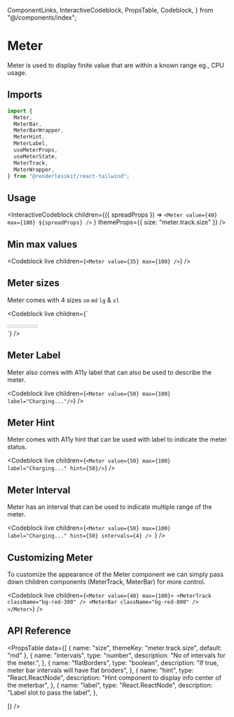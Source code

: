   ComponentLinks,
  InteractiveCodeblock,
  PropsTable,
  Codeblock,
} from "@/components/index";

# Meter

Meter is used to display finite value that are within a known range eg., CPU
usage.

<ComponentLinks github="meter" theme="meter" story="feedback-meter" />

## Imports

```js
import {
  Meter,
  MeterBar,
  MeterBarWrapper,
  MeterHint,
  MeterLabel,
  useMeterProps,
  useMeterState,
  MeterTrack,
  MeterWrapper,
} from "@renderlesskit/react-tailwind";
```

## Usage

<InteractiveCodeblock
  children={({ spreadProps }) =>
    `<Meter value={40} max={100} ${spreadProps} />`
  }
  themeProps={{ size: "meter.track.size" }}
/>

## Min max values

<Codeblock live children={`<Meter value={35} max={100} />`} />

## Meter sizes

Meter comes with 4 sizes `sm` `md` `lg` & `xl`

<Codeblock
  live
  children={`
<div className="flex flex-col space-y-2">
  <Meter size="sm" value={20} max={100} />
  <Meter size="md" value={30} max={100} />
  <Meter size="lg" value={40} max={100} />
  <Meter size="xl" value={50} max={100} />
</div>
`}
/>

## Meter Label

Meter also comes with A11y label that can also be used to describe the meter.

<Codeblock
  live
  children={`<Meter value={50} max={100} label="Charging..."/>`}
/>

## Meter Hint

Meter comes with A11y hint that can be used with label to indicate the meter
status.

<Codeblock
  live
  children={`<Meter value={50} max={100} label="Charging..." hint={50}/>`}
/>

## Meter Interval

Meter has an interval that can be used to indicate multiple range of the meter.

<Codeblock
  live
  children={`<Meter value={50} max={100} label="Charging..." hint={50} intervals={4} /> `}
/>

## Customizing Meter

To customize the appearance of the Meter component we can simply pass down
children components (MeterTrack, MeterBar) for more control.

<Codeblock
  live
  children={`
<Meter value={40} max={100}>
  <MeterTrack className="bg-red-300" />
  <MeterBar className="bg-red-800" />
</Meter>
`}
/>

## API Reference

<PropsTable
  data={[
    { name: "size", themeKey: "meter.track.size", default: "md" },
    {
      name: "intervals",
      type: "number",
      description: "No of intervals for the meter.",
    },
    {
      name: "flatBorders",
      type: "boolean",
      description: "If true, meter bar intervals will have flat broders",
    },
    {
      name: "hint",
      type: "React.ReactNode",
      description: "Hint component to display info center of the meterbar",
    },
    {
      name: "label",
      type: "React.ReactNode",
      description: "Label slot to pass the label",
    },

]} />
